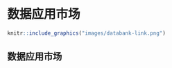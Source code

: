 # 数据应用市场{#data_apply_market}

```r
knitr::include_graphics("images/databank-link.png")
```

## 数据应用市场

